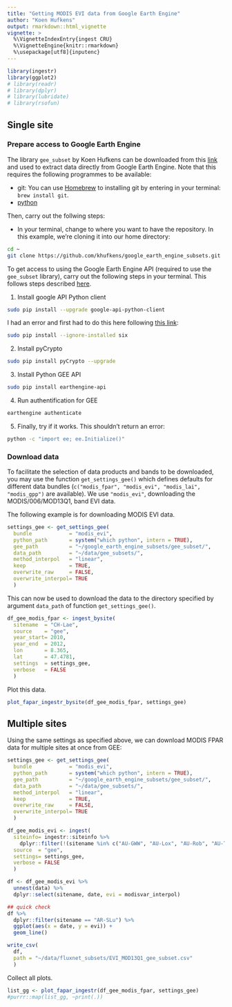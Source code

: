 ```yaml
---
title: "Getting MODIS EVI data from Google Earth Engine"
author: "Koen Hufkens"
output: rmarkdown::html_vignette
vignette: >
  %\VignetteIndexEntry{ingest CRU}
  %\VignetteEngine{knitr::rmarkdown}
  %\usepackage[utf8]{inputenc}
---
```


```r
library(ingestr)
library(ggplot2)
# library(readr)
# library(dplyr)
# library(lubridate)
# library(rsofun)
```


## Single site

### Prepare access to Google Earth Engine


The library `gee_subset` by Koen Hufkens can be downloaded from this [link](https://khufkens.github.io/gee_subset/) and used to extract data directly from Google Earth Engine. Note that this requires the following programmes to be available:

- git: You can use [Homebrew](https://brew.sh/) to installing git by entering in your terminal: `brew install git`.
- [python](https://www.python.org/)

Then, carry out the follwing steps:

- In your terminal, change to where you want to have the repository. In this example, we're cloning it into our home directory:
```sh
cd ~
git clone https://github.com/khufkens/google_earth_engine_subsets.git
```

To get access to using the Google Earth Engine API (required to use the `gee_subset` library), carry out the following steps in your terminal. This follows steps described [here](https://github.com/google/earthengine-api/issues/27).

1. Install google API Python client
```sh
sudo pip install --upgrade google-api-python-client
```
I had an error and first had to do this here following [this link](https://github.com/pypa/pip/issues/3165):
```sh
sudo pip install --ignore-installed six
```

2. Install pyCrypto
```sh
sudo pip install pyCrypto --upgrade
```

3. Install Python GEE API
```sh
sudo pip install earthengine-api
```

4. Run authentification for GEE
```sh
earthengine authenticate
```

5. Finally, try if it works. This shouldn't return an error:
```sh
python -c "import ee; ee.Initialize()"
```


### Download data

To facilitate the selection of data products and bands to be downloaded, you may use the function `get_settings_gee()` which defines defaults for different data bundles (`c("modis_fpar", "modis_evi", "modis_lai", "modis_gpp")` are available). We use `"modis_evi"`, downloading the MODIS/006/MOD13Q1, band EVI data.

The following example is for downloading MODIS EVI data.
```r
settings_gee <- get_settings_gee(
  bundle            = "modis_evi",
  python_path       = system("which python", intern = TRUE),
  gee_path          = "~/google_earth_engine_subsets/gee_subset/",
  data_path         = "~/data/gee_subsets/",
  method_interpol   = "linear",
  keep              = TRUE,
  overwrite_raw     = FALSE,
  overwrite_interpol= TRUE
  )
```

This can now be used to download the data to the directory specified by argument `data_path` of function `get_settings_gee()`.
```r
df_gee_modis_fpar <- ingest_bysite(
  sitename  = "CH-Lae",
  source    = "gee",
  year_start= 2010,
  year_end  = 2012,
  lon       = 8.365,
  lat       = 47.4781,
  settings  = settings_gee,
  verbose   = FALSE
  )
```

Plot this data.
```r
plot_fapar_ingestr_bysite(df_gee_modis_fpar, settings_gee)
```


## Multiple sites

Using the same settings as specified above, we can download MODIS FPAR data for multiple sites at once from GEE:
```r
settings_gee <- get_settings_gee(
  bundle            = "modis_evi",
  python_path       = system("which python", intern = TRUE),
  gee_path          = "~/google_earth_engine_subsets/gee_subset/",
  data_path         = "~/data/gee_subsets/",
  method_interpol   = "linear",
  keep              = TRUE,
  overwrite_raw     = FALSE,
  overwrite_interpol= TRUE
  )

df_gee_modis_evi <- ingest(
  siteinfo= ingestr::siteinfo %>% 
    dplyr::filter(!(sitename %in% c("AU-GWW", "AU-Lox", "AU-Rob", "AU-TTE", "CN-Dan"))),
  source  = "gee",
  settings= settings_gee,
  verbose = FALSE
  ) 

df <- df_gee_modis_evi %>% 
  unnest(data) %>% 
  dplyr::select(sitename, date, evi = modisvar_interpol)

## quick check
df %>% 
  dplyr::filter(sitename == "AR-SLu") %>% 
  ggplot(aes(x = date, y = evi)) +
  geom_line()

write_csv(
  df, 
  path = "~/data/fluxnet_subsets/EVI_MOD13Q1_gee_subset.csv"
  )
```

Collect all plots.
```r
list_gg <- plot_fapar_ingestr(df_gee_modis_fpar, settings_gee)
#purrr::map(list_gg, ~print(.))
```


